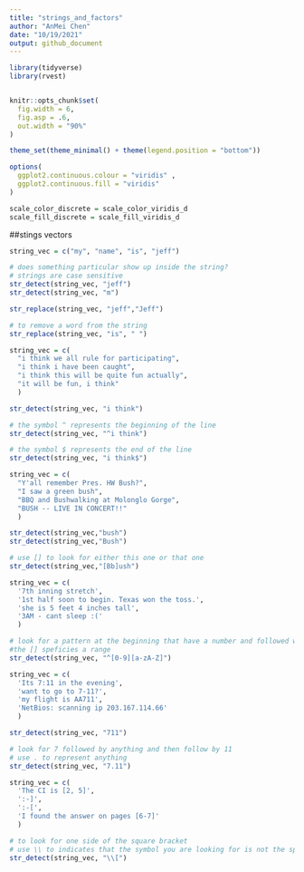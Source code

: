 ```yaml
---
title: "strings_and_factors"
author: "AnMei Chen"
date: "10/19/2021"
output: github_document
---
```


```r
library(tidyverse)
library(rvest)


knitr::opts_chunk$set(
  fig.width = 6,
  fig.asp = .6,
  out.width = "90%"
)

theme_set(theme_minimal() + theme(legend.position = "bottom"))

options(
  ggplot2.continuous.colour = "viridis" , 
  ggplot2.continuous.fill = "viridis"
)

scale_color_discrete = scale_color_viridis_d
scale_fill_discrete = scale_fill_viridis_d
```

##stings vectors

```r
string_vec = c("my", "name", "is", "jeff")

# does something particular show up inside the string?
# strings are case sensitive
str_detect(string_vec, "jeff")
str_detect(string_vec, "m")

str_replace(string_vec, "jeff","Jeff")

# to remove a word from the string
str_replace(string_vec, "is", " ")
```


```r
string_vec = c(
  "i think we all rule for participating",
  "i think i have been caught",
  "i think this will be quite fun actually",
  "it will be fun, i think"
  )

str_detect(string_vec, "i think")

# the symbol ^ represents the beginning of the line
str_detect(string_vec, "^i think")

# the symbol $ represents the end of the line
str_detect(string_vec, "i think$")
```


```r
string_vec = c(
  "Y'all remember Pres. HW Bush?",
  "I saw a green bush",
  "BBQ and Bushwalking at Molonglo Gorge",
  "BUSH -- LIVE IN CONCERT!!"
  )

str_detect(string_vec,"bush")
str_detect(string_vec,"Bush")

# use [] to look for either this one or that one
str_detect(string_vec,"[Bb]ush")

```



```r
string_vec = c(
  '7th inning stretch',
  '1st half soon to begin. Texas won the toss.',
  'she is 5 feet 4 inches tall',
  '3AM - cant sleep :('
  )

# look for a pattern at the beginning that have a number and followed with all upper letters and lower letters
#the [] speficies a range
str_detect(string_vec, "^[0-9][a-zA-Z]")
```


```r
string_vec = c(
  'Its 7:11 in the evening',
  'want to go to 7-11?',
  'my flight is AA711',
  'NetBios: scanning ip 203.167.114.66'
  )

str_detect(string_vec, "711")

# look for 7 followed by anything and then follow by 11
# use . to represent anything
str_detect(string_vec, "7.11")
```


```r
string_vec = c(
  'The CI is [2, 5]',
  ':-]',
  ':-[',
  'I found the answer on pages [6-7]'
  )

# to look for one side of the square bracket
# use \\ to indicates that the symbol you are looking for is not the special character in R
str_detect(string_vec, "\\[")
```




